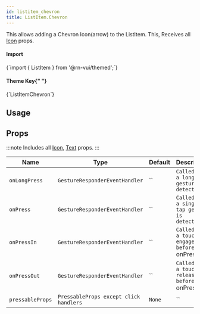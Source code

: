 ```yaml
---
id: listitem_chevron
title: ListItem.Chevron
---
```



<IconsStyle />

This allows adding a Chevron Icon(arrow) to the ListItem.
This, Receives all [Icon](icon#props) props.

<div class="row inline-flex-center">
  <div class="col col--3">
    <h4>Import</h4>
  </div>
  <div class="col col--9">
    <CodeBlock>{`import { ListItem } from '@rn-vui/themed';`}</CodeBlock>
  </div>
  <div class="col col--3">
    <h4>
      Theme Key{" "}
      <a href="../customizing#using-themeprovider">
        <BiInfoCircle />
      </a>
    </h4>
  </div>
  <div class="col col--9">
    <CodeBlock>{`ListItemChevron`}</CodeBlock>
  </div>
</div>

## Usage

## Props

:::note
Includes all [Icon](icon#props), [Text](https://reactnative.dev/docs/text#props) props.
:::

<div class='table-responsive'>

| Name             | Type                                   | Default | Description                                         |
| ---------------- | -------------------------------------- | ------- | --------------------------------------------------- |
| `onLongPress`    | `GestureResponderEventHandler`         | ``      | `Called when a long-tap gesture is detected.`       |
| `onPress`        | `GestureResponderEventHandler`         | ``      | `Called when a single tap gesture is detected.`     |
| `onPressIn`      | `GestureResponderEventHandler`         | ``      | `Called when a touch is engaged before `onPress`.`  |
| `onPressOut`     | `GestureResponderEventHandler`         | ``      | `Called when a touch is released before `onPress`.` |
| `pressableProps` | `PressableProps except click handlers` | `None`  | ``                                                  |

</div>

